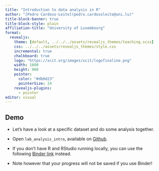 ```yaml
---
title: "Introduction to data analysis in R"
author: "[Pedro Cardoso-Leite](pedro.cardosoleite@uni.lu)"
title-block-banner: true
title-block-style: plain
affiliation-title: "University of Luxembourg" 
format: 
  revealjs:
    theme: [default, ../../../assets/revealjs_themes/teaching.scss]
    css: ../../../assets/revealjs_themes/style.css
    incremental: true
    chalkboard: true
    logo: "https://xcit.org/images/xcit/logofinaline.png"
    width: 1600
    height: 900
    pointer:
      color: "#db0d23"
      pointerSize: 24
    revealjs-plugins:
      - pointer
editor: visual
---
```


## Demo

- Let's have a look at a specific dataset and do some analysis together.

-   Open `lab_analysis_intro`, available on [Github](https://github.com/xcit-courses/R-intro-labs).

-   If you don't have R and RStudio running locally, you can use the following [Binder link](https://mybinder.org/v2/gh/xcit-courses/R-intro-labs/HEAD?urlpath=rstudio) instead.

-   Note however that your progress will not be saved if you use Binder!


